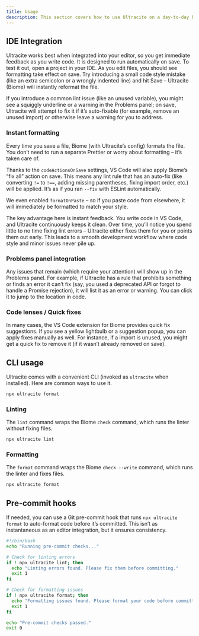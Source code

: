 ```yaml
---
title: Usage
description: This section covers how to use Ultracite on a day-to-day basis — covering the command-line interface, editor integration details, and typical workflows.
---
```


## IDE Integration

Ultracite works best when integrated into your editor, so you get immediate feedback as you write code. It is designed to run automatically on save. To test it out, open a project in your IDE. As you edit files, you should see formatting take effect on save. Try introducing a small code style mistake (like an extra semicolon or a wrongly indented line) and hit Save – Ultracite (Biome) will instantly reformat the file.

If you introduce a common lint issue (like an unused variable), you might see a squiggly underline or a warning in the Problems panel; on save, Ultracite will attempt to fix it if it’s auto-fixable (for example, remove an unused import) or otherwise leave a warning for you to address.

### Instant formatting

Every time you save a file, Biome (with Ultracite’s config) formats the file. You don’t need to run a separate Prettier or worry about formatting – it’s taken care of.

Thanks to the `codeActionsOnSave` settings, VS Code will also apply Biome’s “fix all” action on save. This means any lint rule that has an auto-fix (like converting `!=` to `!==`, adding missing parentheses, fixing import order, etc.) will be applied. It’s as if you ran `--fix` with ESLint automatically.

We even enabled `formatOnPaste` – so if you paste code from elsewhere, it will immediately be formatted to match your style.

The key advantage here is instant feedback. You write code in VS Code, and Ultracite continuously keeps it clean. Over time, you’ll notice you spend little to no time fixing lint errors – Ultracite either fixes them for you or points them out early. This leads to a smooth development workflow where code style and minor issues never pile up.

### Problems panel integration

Any issues that remain (which require your attention) will show up in the Problems panel. For example, if Ultracite has a rule that prohibits something or finds an error it can’t fix (say, you used a deprecated API or forgot to handle a Promise rejection), it will list it as an error or warning. You can click it to jump to the location in code.

### Code lenses / Quick fixes

In many cases, the VS Code extension for Biome provides quick fix suggestions. If you see a yellow lightbulb or a suggestion popup, you can apply fixes manually as well. For instance, if a import is unused, you might get a quick fix to remove it (if it wasn’t already removed on save).

## CLI usage

Ultracite comes with a convenient CLI (invoked as `ultracite` when installed). Here are common ways to use it.

```bash title="Terminal"
npx ultracite format
```

### Linting

The `lint` command wraps the Biome `check` command, which runs the linter without fixing files.

```bash title="Terminal"
npx ultracite lint
```

### Formatting

The `format` command wraps the Biome `check --write` command, which runs the linter and fixes files.

```bash title="Terminal"
npx ultracite format
```

## Pre-commit hooks

If needed, you can use a Git pre-commit hook that runs `npx ultracite format` to auto-format code before it’s committed. This isn’t as instantaneous as an editor integration, but it ensures consistency.

```bash title=".git/hooks/pre-commit"
#!/bin/bash
echo "Running pre-commit checks..."

# Check for linting errors
if ! npx ultracite lint; then
  echo "Linting errors found. Please fix them before committing."
  exit 1
fi

# Check for formatting issues
if ! npx ultracite format; then
  echo "Formatting issues found. Please format your code before committing."
  exit 1
fi

echo "Pre-commit checks passed."
exit 0
```
